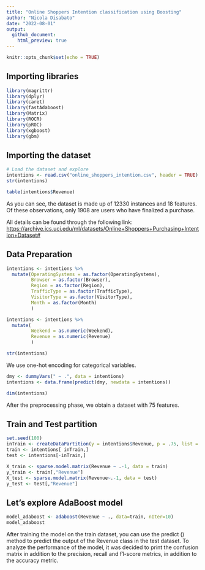 ```yaml
---
title: "Online Shoppers Intention classification using Boosting"
author: "Nicola Disabato"
date: "2022-08-01"
output:
  github_document:
    html_preview: true
---
```


```r
knitr::opts_chunk$set(echo = TRUE)
```

## Importing libraries

```r
library(magrittr) 
library(dplyr)
library(caret)
library(fastAdaboost)
library(Matrix)
library(ROCR)
library(pROC)
library(xgboost)
library(gbm)
```

## Importing the dataset

```r
# Load the dataset and explore
intentions <- read.csv("online_shoppers_intention.csv", header = TRUE) 
str(intentions)
```

```r
table(intentions$Revenue)
```

As you can see, the dataset is made up of 12330 instances and 18 features. Of these observations, only 1908 are users who have finalized a purchase.

All details can be found through the following link: <https://archive.ics.uci.edu/ml/datasets/Online+Shoppers+Purchasing+Intention+Dataset#>

## Data Preparation

```r
intentions <- intentions %>% 
  mutate(OperatingSystems = as.factor(OperatingSystems),
         Browser = as.factor(Browser),
         Region = as.factor(Region),
         TrafficType = as.factor(TrafficType),
         VisitorType = as.factor(VisitorType),
         Month = as.factor(Month)
         )

intentions <- intentions %>% 
  mutate(
         Weekend = as.numeric(Weekend),
         Revenue = as.numeric(Revenue)
         )

str(intentions)
```

We use one-hot encoding for categorical variables.

```r
dmy <- dummyVars(" ~ .", data = intentions)
intentions <- data.frame(predict(dmy, newdata = intentions))

dim(intentions)

```

After the preprocessing phase, we obtain a dataset with 75 features.

## Train and Test partition

```r
set.seed(100)
inTrain <- createDataPartition(y = intentions$Revenue, p = .75, list = FALSE)
train <- intentions[ inTrain,] 
test <- intentions[-inTrain,]

X_train <- sparse.model.matrix(Revenue ~ .-1, data = train)
y_train <- train[,"Revenue"]  
X_test <- sparse.model.matrix(Revenue~.-1, data = test)
y_test <- test[,"Revenue"]
```

## Let's explore AdaBoost model

```r
model_adaboost <- adaboost(Revenue ~ ., data=train, nIter=10)
model_adaboost
```

After training the model on the train dataset, you can use the predict () method to predict the output of the Revenue class in the test dataset. To analyze the performance of the model, it was decided to print the confusion matrix in addition to the precision, recall and f1-score metrics, in addition to the accuracy metric.
